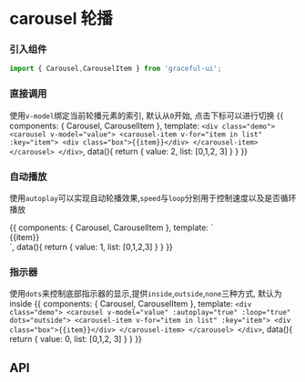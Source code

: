 
<Meta title="数据展示/carousel 轮播" component={Carousel} />

# carousel 轮播

### 引入组件

```js
import { Carousel,CarouselItem } from 'graceful-ui';
```
<style>{`
    .demo{
      text-align: center;
    }
    .box{ 
        background: #8f8e94;
        color: #fff;  
        width: 600px;
        font-size: 30px;
        line-height: 200px;
    }
`}
</style>


### 直接调用
使用`v-model`绑定当前轮播元素的索引, 默认从`0`开始, 点击下标可以进行切换
<Preview>
  <Story name="基本使用">
    {{
      components: { Carousel, CarouselItem },
      template: `
        <div class="demo">
            <carousel v-model="value">
                <carousel-item v-for="item in list" :key="item">
                    <div class="box">{{item}}</div>
                </carousel-item>
            </carousel>
        </div>
      `,
      data(){
        return {
          value: 2, 
          list: [0,1,2, 3]
         } 
      }
    }}
  </Story>
</Preview>


### 自动播放

使用`autoplay`可以实现自动轮播效果,`speed`与`loop`分别用于控制速度以及是否循环播放

<Preview>
  <Story name="自动播放">
    {{
      components: { Carousel, CarouselItem },
      template: `
        <div class="demo">
            <carousel v-model="value" :autoplay="true" :loop="true">
                <carousel-item v-for="item in list" :key="item">
                    <div class="box">{{item}}</div>
                </carousel-item>
            </carousel>
        </div>
      `,
      data(){
        return {
          value: 1, 
          list: [0,1,2,3]
         } 
      }
    }}
  </Story>
</Preview>

### 指示器
使用`dots`来控制底部指示器的显示,提供`inside`,`outside`,`none`三种方式, 默认为inside
<Preview>
  <Story name="指示器">
    {{
      components: { Carousel, CarouselItem },
      template: `
        <div class="demo">
            <carousel v-model="value" :autoplay="true" :loop="true" dots="outside">
                <carousel-item v-for="item in list" :key="item">
                    <div class="box">{{item}}</div>
                </carousel-item>
            </carousel>
        </div>
      `,
      data(){
        return {
          value: 0, 
          list: [0,1,2, 3]
         } 
      }
    }}
  </Story>
</Preview>


## API

<Props of={Carousel} />
